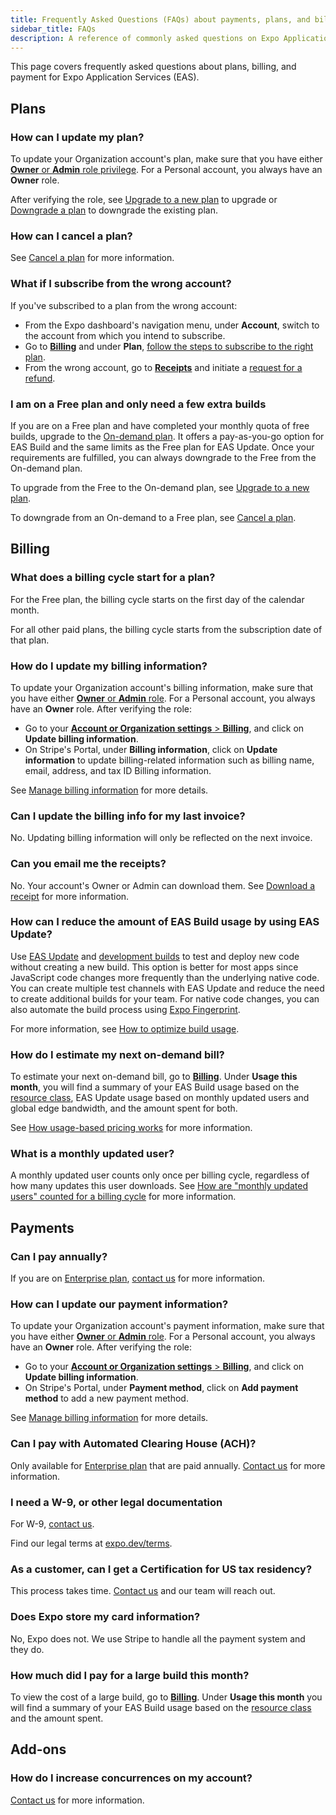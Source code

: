 ```yaml
---
title: Frequently Asked Questions (FAQs) about payments, plans, and billing
sidebar_title: FAQs
description: A reference of commonly asked questions on Expo Application Services (EAS) plans, billing, and payment.
---
```


This page covers frequently asked questions about plans, billing, and payment for Expo Application Services (EAS).

## Plans

### How can I update my plan?

To update your Organization account's plan, make sure that you have either [**Owner** or **Admin** role privilege](/accounts/working-together/#manage-access). For a Personal account, you always have an **Owner** role.

After verifying the role, see [Upgrade to a new plan](/billing/manage/#upgrade-to-a-new-plan) to upgrade or [Downgrade a plan](/billing/manage/#downgrade-a-plan) to downgrade the existing plan.

### How can I cancel a plan?

See [Cancel a plan](/billing/manage/#cancel-a-plan) for more information.

### What if I subscribe from the wrong account?

If you've subscribed to a plan from the wrong account:

- From the Expo dashboard's navigation menu, under **Account**, switch to the account from which you intend to subscribe.
- Go to [**Billing**](https://expo.dev/settings/billing) and under **Plan**, [follow the steps to subscribe to the right plan](/billing/manage/#upgrade-to-a-new-plan).
- From the wrong account, go to **[Receipts](https://expo.dev/accounts/[account]/settings/receipts)** and initiate a [request for a refund](/billing/invoices-and-receipts/#request-a-refund).

### I am on a Free plan and only need a few extra builds

If you are on a Free plan and have completed your monthly quota of free builds, upgrade to the [On-demand plan](https://www.notion.so/Subscriptions-Plans-and-Add-ons-3f928a4b5a944f918cd7cc5a17c91005?pvs=21). It offers a pay-as-you-go option for EAS Build and the same limits as the Free plan for EAS Update. Once your requirements are fulfilled, you can always downgrade to the Free from the On-demand plan.

To upgrade from the Free to the On-demand plan, see [Upgrade to a new plan](/billing/manage/#upgrade-to-a-new-plan).

To downgrade from an On-demand to a Free plan, see [Cancel a plan](/billing/manage/#cancel-a-plan).

## Billing

### What does a billing cycle start for a plan?

For the Free plan, the billing cycle starts on the first day of the calendar month.

For all other paid plans, the billing cycle starts from the subscription date of that plan.

### How do I update my billing information?

To update your Organization account's billing information, make sure that you have either [**Owner** or **Admin** role](/accounts/working-together/#manage-access). For a Personal account, you always have an **Owner** role. After verifying the role:

- Go to your [**Account or Organization settings** > **Billing**](https://expo.dev/settings/billing), and click on **Update billing information**.
- On Stripe's Portal, under **Billing information**, click on **Update information** to update billing-related information such as billing name, email, address, and tax ID Billing information.

See [Manage billing information](/billing/manage/#manage-billing-information) for more details.

### Can I update the billing info for my last invoice?

No. Updating billing information will only be reflected on the next invoice.

### Can you email me the receipts?

No. Your account's Owner or Admin can download them. See [Download a receipt](/billing/invoices-and-receipts/#download-and-view-a-receipt) for more information.

### How can I reduce the amount of EAS Build usage by using EAS Update?

Use [EAS Update](/eas-update/introduction/) and [development builds](/develop/development-builds/introduction/) to test and deploy new code without creating a new build. This option is better for most apps since JavaScript code changes more frequently than the underlying native code. You can create multiple test channels with EAS Update and reduce the need to create additional builds for your team. For native code changes, you can also automate the build process using [Expo Fingerprint](https://expo.dev/blog/fingerprint-your-native-runtime).

For more information, see [How to optimize build usage](/billing/usage-based-pricing/#how-to-optimize-build-usage).

### How do I estimate my next on-demand bill?

To estimate your next on-demand bill, go to [**Billing**](https://expo.dev/settings/billing). Under **Usage this month**, you will find a summary of your EAS Build usage based on the [resource class](/build/eas-json/#selecting-resource-class), EAS Update usage based on monthly updated users and global edge bandwidth, and the amount spent for both.

See [How usage-based pricing works](/billing/usage-based-pricing/#how-usage-based-pricing-works) for more information.

### What is a monthly updated user?

A monthly updated user counts only once per billing cycle, regardless of how many updates this user downloads. See [How are "monthly updated users" counted for a billing cycle](/eas-update/faq/#how-are-monthly-updated-users-counted-for-a-billing-cycle) for more information.

## Payments

### Can I pay annually?

If you are on [Enterprise plan](/billing/plans/#enterprise), [contact us](https://expo.dev/contact) for more information.

### How can I update our payment information?

To update your Organization account's payment information, make sure that you have either [**Owner** or **Admin** role](/accounts/working-together/#manage-access). For a Personal account, you always have an **Owner** role. After verifying the role:

- Go to your [**Account or Organization settings** > **Billing**](https://expo.dev/settings/billing), and click on **Update billing information**.
- On Stripe's Portal, under **Payment method**, click on **Add payment method** to add a new payment method.

See [Manage billing information](/billing/manage/#payment-method) for more details.

### Can I pay with Automated Clearing House (ACH)?

Only available for [Enterprise plan](/billing/plans/#enterprise) that are paid annually. [Contact us](https://expo.dev/contact) for more information.

### I need a W-9, or other legal documentation

For W-9, [contact us](https://expo.dev/contact).

Find our legal terms at [expo.dev/terms](https://expo.dev/terms).

### As a customer, can I get a Certification for US tax residency?

This process takes time. [Contact us](https://expo.dev/contact) and our team will reach out.

### Does Expo store my card information?

No, Expo does not. We use Stripe to handle all the payment system and they do.

### How much did I pay for a large build this month?

To view the cost of a large build, go to [**Billing**](https://expo.dev/settings/billing). Under **Usage this month** you will find a summary of your EAS Build usage based on the [resource class](/build/eas-json/#selecting-resource-class) and the amount spent.

## Add-ons

### How do I increase concurrences on my account?

[Contact us](https://expo.dev/contact) for more information.
